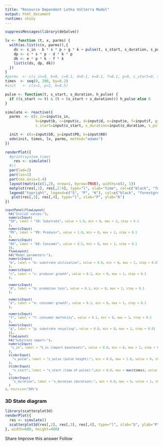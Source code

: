 ```yaml
---
title: "Resource Dependent Lotka Volterra Model"
output: html_document
runtime: shiny
---
```


```r
suppressMessages(library(deSolve))

lv <- function (t, x, parms) {
  with(as.list(c(x, parms)),{
    ds <- s_in - b * s * p + g * k + pulse(t, s_start, s_duration, s_pulse)
    dp <- c * s * p - d * k * p
    dk <- e * p * k - f * k
    list(c(ds, dp, dk))
  })
}
#parms  <- c(s_in=0, b=0, c=0.1, d=0.1, e=0.1, f=0.1, g=0, s_start=0, s_duration=0, s_pulse=0)
times  <- seq(0, 200, by=0.2)
#init   <- c(s=1, p=1, k=0.5)

pulse <- function(t, s_start, s_duration, h_pulse) {
  if ((s_start <= t) & (t < (s_start + s_duration))) h_pulse else 0
} 
```

```r
simulate <- reactive({
  parms  <- c(s_in=input$s_in,
              b=input$b, c=input$c, d=input$d, e=input$e, f=input$f, g=input$g,
              s_start=input$s_start, s_duration=input$s_duration, s_pulse=input$s_pulse)

  init <- c(s=input$S0, p=input$P0, k=input$K0)
  ode(init, times, lv, parms, method="adams")
})
```

```r
renderPlot({
  #print(system.time(
    res <- simulate()
  #))
  par(lwd=2)
  par(las=1)
  par(cex.axis=1.4)
  layout(matrix(c(1,2), nrow=1, byrow=TRUE), widths=c(2, 1))
  matplot(res[,1], res[,2:4], type="l", xlab="time", col=c("black", "forestgreen", "red"), lwd=3, ylab="state variables")
  legend("topright", legend=c("S", "P", "K"), col=c("black", "forestgreen", "red"), lwd=3, lty=1:3, cex=1.4)
   plot(res[,3], res[,4], type="l", xlab="P", ylab="K")
})
```

<small>

```r
inputPanel(flowLayout(
  h4("Initial values:"),
  numericInput(
  "S0", label = "S0: Substrate", value = 1.0, min = 0, max = 2, step = 0.1
  ),
  numericInput(
  "P0", label = "P0: Producer", value = 1.0, min = 0, max = 2, step = 0.1
  ),
  numericInput(
  "K0", label = "K0: Consumer", value = 0.5, min = 0, max = 2, step = 0.1
  )),
  flowLayout(
  h4("Model parameters:"),
  numericInput(
  "b", label = "b: substrate utilisation", value = 0.0, min = 0, max = 1, step = 0.01
  ),
  numericInput(
  "c", label = "c: producer growth", value = 0.1, min = 0, max = 1, step = 0.1
  ),

  numericInput(
  "d", label = "d: predation loss", value = 0.1, min = 0, max = 1, step = 0.1
  ),

  numericInput(
  "e", label = "e: consumer growth", value = 0.1, min = 0, max = 1, step = 0.1
  ),

  numericInput(
  "f", label = "f: consumer mortality", value = 0.1, min = 0, max = 1, step = 0.1
  ),
  numericInput(
  "g", label = "g: substrate recycling", value = 0.0, min = 0, max = 1, step = 0.01
  )),
  flowLayout(
  h4("Substrate import:"),
  numericInput(
   "s_in", label = "S_in (import baselevel)", value = 0.0, min = 0, max = 1, step = 0.01
  ),
  sliderInput(
    "s_pulse", label = "s_pulse (pulse height):", min = 0.0, max = 1.0, value = 0, step = 0.1
  ),
  sliderInput(
    "s_start", label = "s_start (time of pulse):",min = 0.0, max = max(times), value = 10, step = 1
  ),
  sliderInput(
    "s_duration", label = "s_duration (duration):", min = 0.0, max = 5, value = 1, step = 0.1
  )
), textsize="50%")
```

</small>

### 3D State diagram

```r
library(scatterplot3d)
renderPlot({
  res <- simulate()
  scatterplot3d(res[,2], res[,3], res[,4], type="l", xlab="S", ylab="P", zlab="K", color="red", lwd=2)
}, width=600, height=400)
```

Share Improve this answer Follow
